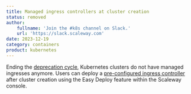 ```yaml
---
title: Managed ingress controllers at cluster creation
status: removed
author:
    fullname: 'Join the #k8s channel on Slack.'
    url: 'https://slack.scaleway.com'
date: 2023-12-19
category: containers
product: kubernetes
---
```


Ending the [deprecation cycle](/changelog/?a=kubernetes-52c54d18-c203&tags=containers_kubernetes), Kubernetes clusters do not have managed ingresses anymore. Users can deploy a [pre-configured ingress controller](/containers/kubernetes/how-to/deploy-ingress-controller/) after cluster creation using the Easy Deploy feature within the Scaleway console.


